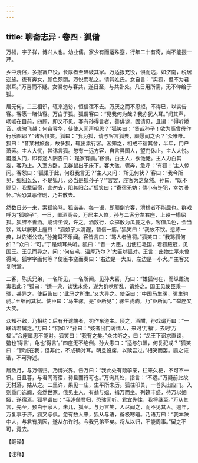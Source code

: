 ```yaml
---
---
---
```

title: 聊斋志异 · 卷四 · 狐谐
---

万福，字子祥，博兴人也。幼业儒。家少有而运殊蹇，行年二十有奇，尚不能掇一芹。

乡中浇俗，多报富户役，长厚者至碎破其家。万适报充役，惧而逃，如济南，税居逆旅。夜有奔女，颜色颇丽。万悦而私之。请其姓氏。女自言：“实狐，但不为君祟耳。”万喜而不疑。女嘱勿与客共，遂日至，与共卧处。凡日用所需，无不仰给于狐。

居无何，二三相识，辄来造访，恒信宿不去。万厌之而不忍拒，不得已，以实告客。客愿一睹仙容。万白于狐。狐谓客曰：“见我何为哉？我亦犹人耳。”闻其声，呖呖在目前，四顾，即又不见。客有孙得言者，善俳谑，固请见，且谓：“得听娇音，魂魄飞越；何吝容华，徒使人闻声相思？”狐笑曰：“贤哉孙子！欲为高曾母作行乐图耶？”诸客俱笑。狐曰：“我为狐，请与客言狐典，颇愿闻之否？”众唯唯。狐曰：“昔某村旅舍，故多狐，辄出祟行客。客知之，相戒不宿其舍，半年，门户萧索。主人大忧，甚讳言狐。忽有一远方客，自言异国人，望门休止。主人大悦。甫邀入门，即有途人阴告曰：‘是家有狐。’客惧，白主人，欲他徙。主人力白其妄，客乃止。入室方卧，见群鼠出于床下。客大骇，骤奔，急呼：‘有狐！’主人惊问。客怨曰：‘狐巢于此，何诳我言无？’主人又问：‘所见何状？’客曰：‘我今所见，细细么么，不是狐儿，必当是狐孙子？’”言罢，座客为之粲然。孙曰，“既不赐见，我辈留宿，宜勿去，阻其阳台。”狐笑曰：“寄宿无妨；倘小有迕犯，幸勿滞怀。”客恐其恶作剧，乃共散去。

然数日必一来，索狐笑骂。狐谐甚，每一语，即颠倒宾客，滑稽者不能屈也。群戏呼为“狐娘子”。一日，置酒高会，万居主人位，孙与二客分左右座，上设一榻屈狐。狐辞不善酒。咸请坐谈，许之。酒数行，众掷骰为瓜蔓之令。客值瓜色，会当饮，戏以觥移上座曰：“狐娘子大清醒，暂借一觞。”狐笑曰：“我故不饮。愿陈一典，以佐诸公饮。”孙掩耳不乐闻。客皆言曰：“骂人者当罚。”狐笑曰：“我骂狐何如？”众曰：“可。”于是倾耳共听。狐曰：“昔一大臣，出使红毛国，着狐腋冠，见国王。王见而异之，问：‘何皮毛，温厚乃尔？’大臣以狐对。王言：此物生平未曾得闻。狐字字画何等？使臣书空而奏曰：‘右边是一大瓜，左边是一小犬。’”主客又复哄堂。

二客，陈氏兄弟，一名所见，一名所闻。见孙大窘，乃曰：“雄狐何在，而纵雌流毒若此？”狐曰：“适一典，谈犹未终，遂为群吠所乱，请终之。国王见使臣乘一骡，甚异之。使臣告曰：‘此马之所生。’又大异之。使臣曰：‘中国马生骡，骡生驹驹。’王细问其状。使臣曰：‘马生骡，是“臣所见”；骡生驹驹，乃“臣所闻”。’”举座又大笑。

众知不敌，乃相约：后有开谑端者，罚作东道主。顷之，酒酣，孙戏谓万曰：“一联请君属之。”万曰：“何如？”孙曰：“妓者出门访情人，来时‘万福’，去时‘万福’。”合座属思不能对。狐笑曰：“我有之矣。”众共听之。曰：“龙王下诏求直谏，鳖也‘得言’，龟也‘得言’。”四座无不绝倒。孙大恚曰：“适与尔盟，何复犯戒？”狐笑曰：“罪诚在我；但非此，不成确对耳。明旦设席，以赎吾过。”相笑而罢。狐之诙谐，不可殚述。

居数月，与万偕归。乃博兴界。告万曰：“我此处有葭莩亲，往来久梗，不可不一讯。日且暮，与君同寄宿，待旦而行可也。”万询其处，指言：“不远。”万疑前此故无村落，姑从之。二里许，果见一庄，生平所未历。狐往叩关，一苍头出应门。入则重门迭阁，宛然世家。俄见主人，有翁与媪，揖万而坐。列筵丰盛，待万以姻娅，遂宿焉。狐早谓曰：“我遽偕君归，恐骇闻听。君宜先往，我将继至。”万从其言，先至，预白于家人。未几，狐至。与万言笑，人尽闻之，而不见其人。逾年，万复事于济，狐又与俱。忽有数人来，狐从与语，备极寒暄。乃语万曰：“我本陕中人，与君有夙因，遂从尔许时。今我兄弟至矣。将从以归，不能周事。”留之不可，竟去。

【翻译】

【注释】

